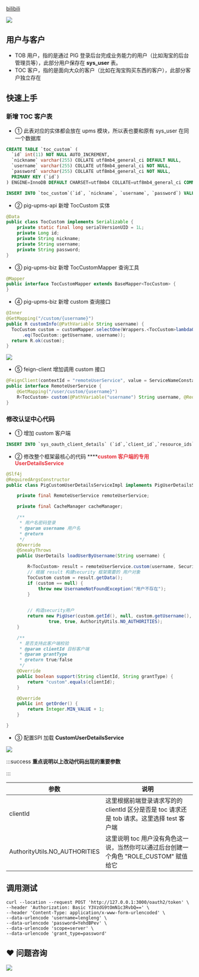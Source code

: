 [bilibili](https://player.bilibili.com/player.html?bvid=BV12t411B7e9&p=19&page=19)

![](https://cdn.nlark.com/yuque/0/2021/png/283679/1622854590046-b654da2e-381e-486f-bcf6-89f4d3f45d4d.png)



## 用户与客户


+ TOB 用户，指的是通过 PIG 登录后台完成业务能力的用户（比如淘宝的后台管理员等），此部分用户保存在 **sys_user** 表。
+ TOC 客户，指的是面向大众的客户（比如在淘宝购买东西的客户），此部分客户独立存在



## 快速上手


### 新增 TOC 客户表


+ ① 此表对应的实体都会放在 upms 模块，所以表也要和原有 sys_user 在同一个数据库



```sql
CREATE TABLE `toc_custom` (
  `id` int(11) NOT NULL AUTO_INCREMENT,
  `nickname` varchar(255) COLLATE utf8mb4_general_ci DEFAULT NULL,
  `username` varchar(255) COLLATE utf8mb4_general_ci NOT NULL,
  `password` varchar(255) COLLATE utf8mb4_general_ci NOT NULL,
  PRIMARY KEY (`id`)
) ENGINE=InnoDB DEFAULT CHARSET=utf8mb4 COLLATE=utf8mb4_general_ci COMMENT='客户表';

INSERT INTO `toc_custom`(`id`, `nickname`, `username`, `password`) VALUES (1, 'lengleng', 'lengleng', '123456');
```



+ ② pig-upms-api 新增 TocCustom 实体



```java
@Data
public class TocCustom implements Serializable {
	private static final long serialVersionUID = 1L;
	private Long id;
	private String nickname;
	private String username;
	private String password;
}
```



+ ③ pig-upms-biz 新增 TocCustomMapper 查询工具



```java
@Mapper
public interface TocCustomMapper extends BaseMapper<TocCustom> {
}
```



+ ④ pig-upms-biz 新增 custom 查询接口



```java
@Inner
@GetMapping("/custom/{username}")
public R customInfo(@PathVariable String username) {
  TocCustom custom = customMapper.selectOne(Wrappers.<TocCustom>lambdaQuery()
      .eq(TocCustom::getUsername, username));
  return R.ok(custom);
}
```



![](https://cdn.nlark.com/yuque/0/2021/png/283679/1622854590051-0819160d-ff4a-44b0-b548-2d5bac68c598.png)



+ ⑤ feign-client 增加调用 custom 接口



```java
@FeignClient(contextId = "remoteUserService", value = ServiceNameConstants.UPMS_SERVICE)
public interface RemoteUserService {
	@GetMapping("/user/custom/{username}")
	R<TocCustom> custom(@PathVariable("username") String username, @RequestHeader(SecurityConstants.FROM) String from);
}
```



### 修改认证中心代码


+ ① 增加 custom 客户端



```sql
INSERT INTO `sys_oauth_client_details` (`id`,`client_id`,`resource_ids`,`client_secret`,`scope`,`authorized_grant_types`,`web_server_redirect_uri`,`authorities`,`access_token_validity`,`refresh_token_validity`,`additional_information`,`autoapprove`) VALUES (20000,'custom',NULL,'custom','server','password,refresh_token',NULL,NULL,10000,11111111,'','true');		
```



+ ② 修改整个框架最核心的代码 ******<font style="color:#E8323C;">custom 客户端的专用 UserDetailsService</font>**



```java
@Slf4j
@RequiredArgsConstructor
public class PigCustomUserDetailsServiceImpl implements PigUserDetailsService {

	private final RemoteUserService remoteUserService;

	private final CacheManager cacheManager;

	/**
	 * 用户名密码登录
	 * @param username 用户名
	 * @return
	 */
	@Override
	@SneakyThrows
	public UserDetails loadUserByUsername(String username) {

		R<TocCustom> result = remoteUserService.custom(username, SecurityConstants.FROM_IN);
		// 根据 result 构建security 框架需要的 用户对象
		TocCustom custom = result.getData();
		if (custom == null) {
			throw new UsernameNotFoundException("用户不存在");
		}

        
		// 构造security用户
		return new PigUser(custom.getId(), null, custom.getUsername(), "{noop}" + custom.getPassword(), null, true, true,
				true, true, AuthorityUtils.NO_AUTHORITIES);
	}

	/**
	 * 是否支持此客户端校验
	 * @param clientId 目标客户端
	 * @param grantType
	 * @return true/false
	 */
	@Override
	public boolean support(String clientId, String grantType) {
		return "custom".equals(clientId);
	}

	@Override
	public int getOrder() {
		return Integer.MIN_VALUE + 1;
	}

}
```

+ ③ 配置SPI 加载 **CustomUserDetailsService**

![](https://cdn.nlark.com/yuque/0/2022/png/283679/1643514028039-ba3a2ac9-a3f2-473f-b799-c2809e8124a2.png)



:::success
**重点说明以上改动代码出现的重要参数**

:::

| 参数 | 说明 |
| --- | --- |
| clientId | 这里根据前端登录请求写的的 clientId 区分是否是 toc 请求还是 tob 请求。这里选择 test 客户端 |
| AuthorityUtils.NO_AUTHORITIES | 这里说明 toc 用户没有角色这一说，当然你可以通过后台创建一个角色 "ROLE_CUSTOM" 赋值给它 |




## 调用测试


```shell
curl --location --request POST 'http://127.0.0.1:3000/oauth2/token' \
--header 'Authorization: Basic Y3VzdG9tOmN1c3RvbQ==' \
--header 'Content-Type: application/x-www-form-urlencoded' \
--data-urlencode 'username=lengleng' \
--data-urlencode 'password=YehdBPev' \
--data-urlencode 'scope=server' \
--data-urlencode 'grant_type=password'
```

## ❤  问题咨询
![](https://cdn.nlark.com/yuque/0/2022/gif/283679/1662563973685-c22e9831-db66-42b5-973f-886d25d1e0e7.gif)

